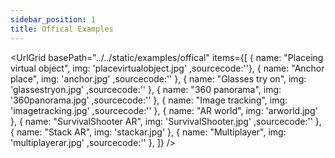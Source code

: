 ```yaml
---
sidebar_position: 1
title: Offical Examples
---
```





<UrlGrid
  basePath="../../static/examples/offical"
  items={[
    { name: "Placeing virtual object", img: 'placevirtualobject.jpg' ,sourcecode:''},
    { name: "Anchor place", img: 'anchor.jpg' ,sourcecode:'' },
    { name: "Glasses try on", img: 'glassestryon.jpg' ,sourcecode:'' },
    { name: "360 panorama", img: '360panorama.jpg' ,sourcecode:'' },
    { name: "Image tracking", img: 'imagetracking.jpg' ,sourcecode:'' },
    { name: "AR world", img: 'arworld.jpg' },
    { name: "SurvivalShooter AR", img: 'SurvivalShooter.jpg' ,sourcecode:'' },
    { name: "Stack AR", img: 'stackar.jpg' },
    { name: "Multiplayer", img: 'multiplayerar.jpg' ,sourcecode:'' },
  ]}
/>